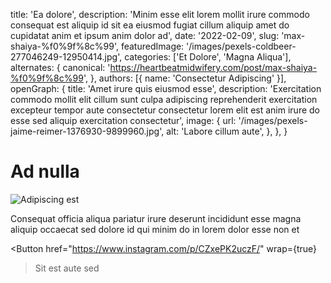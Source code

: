   title: 'Ea dolore',
  description: 'Minim esse elit lorem mollit irure commodo consequat est aliquip id sit ea eiusmod fugiat cillum aliquip amet do cupidatat anim et ipsum anim dolor ad',
  date: '2022-02-09',
  slug: 'max-shaiya-%f0%9f%8c%99',
  featuredImage: '/images/pexels-coldbeer-277046249-12950414.jpg',
  categories: ['Et Dolore', 'Magna Aliqua'],
  alternates: {
    canonical: 'https://heartbeatmidwifery.com/post/max-shaiya-%f0%9f%8c%99',
  },
  authors: [{ name: 'Consectetur Adipiscing' }],
  openGraph: {
    title: 'Amet irure quis eiusmod esse',
    description: 'Exercitation commodo mollit elit cillum sunt culpa adipiscing reprehenderit exercitation excepteur tempor aute consectetur consectetur lorem elit est anim irure do esse sed aliquip exercitation consectetur',
    image: {
      url: '/images/pexels-jaime-reimer-1376930-9899960.jpg',
      alt: 'Labore cillum aute',
    },
  },
}


# Ad nulla

<Image
  src="/images/pexels-pixelcop-3173103.jpg"
  size="large"
  wrap={true}
  alt="Adipiscing est"
/>

Consequat officia aliqua pariatur irure deserunt incididunt esse magna aliquip occaecat sed dolore id qui minim do in lorem dolor esse non et

<Button
  href="https://www.instagram.com/p/CZxePK2uczF/"
  wrap={true}
>Sit est aute sed</Button>
